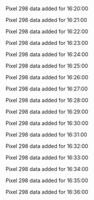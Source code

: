 Pixel 298 data added for 16:20:00

Pixel 298 data added for 16:21:00

Pixel 298 data added for 16:22:00

Pixel 298 data added for 16:23:00

Pixel 298 data added for 16:24:00

Pixel 298 data added for 16:25:00

Pixel 298 data added for 16:26:00

Pixel 298 data added for 16:27:00

Pixel 298 data added for 16:28:00

Pixel 298 data added for 16:29:00

Pixel 298 data added for 16:30:00

Pixel 298 data added for 16:31:00

Pixel 298 data added for 16:32:00

Pixel 298 data added for 16:33:00

Pixel 298 data added for 16:34:00

Pixel 298 data added for 16:35:00

Pixel 298 data added for 16:36:00

